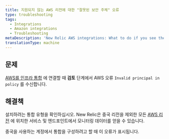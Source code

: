 ```yaml
---
title: 지원되지 않는 AWS 리전에 대한 "잘못된 보안 주체" 오류
type: troubleshooting
tags:
  - Integrations
  - Amazon integrations
  - Troubleshooting
metaDescription: 'New Relic AWS integrations: What to do if you see the "Invalid principal in policy" error message in the AWS portal.'
translationType: machine
---
```


## 문제

[AWS를 인프라 통합](/docs/integrations/amazon-integrations/get-started/connect-aws-services-infrastructure#connect) 에 연결할 때 **검토** 단계에서 AWS 오류 `Invalid principal in policy` 를 수신합니다.

## 해결책

설치하려는 통합 유형을 확인하십시오. New Relic은 중국 리전을 제외한 모든 [AWS 리전](https://docs.aws.amazon.com/general/latest/gr/rande.html) 에 위치한 서비스 및 엔드포인트에서 모니터링 데이터를 얻을 수 있습니다.

중국을 사용하는 계정에서 통합을 구성하려고 할 때 이 오류가 표시됩니다.